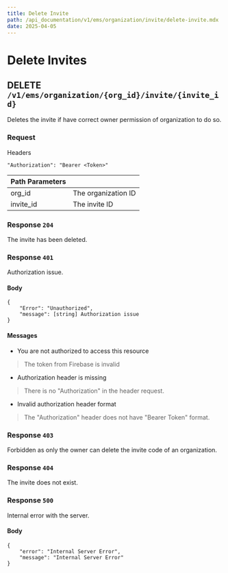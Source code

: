 ```yaml
---
title: Delete Invite
path: /api_documentation/v1/ems/organization/invite/delete-invite.mdx
date: 2025-04-05
---
```


# Delete Invites

## DELETE `/v1/ems/organization/{org_id}/invite/{invite_id}`

Deletes the invite if have correct owner permission of organization to do so.

### Request

Headers
```
"Authorization": "Bearer <Token>" 
```

| Path Parameters | |
| -- | -- |
| org_id | The organization ID |
| invite_id | The invite ID |

### Response `204`

The invite has been deleted.

### Response `401`

Authorization issue.

#### Body
```
{
    "Error": "Unauthorized",
    "message": [string] Authorization issue
}
```

#### Messages

- You are not authorized to access this resource
> The token from Firebase is invalid
- Authorization header is missing
> There is no "Authorization" in the header request.
- Invalid authorization header format
> The "Authorization" header does not have "Bearer Token" format.

### Response `403`

Forbidden as only the owner can delete the invite code of an organization.

### Response `404`

The invite does not exist.

### Response `500`

Internal error with the server.

#### Body
```
{
    "error": "Internal Server Error",
    "message": "Internal Server Error"
}
```